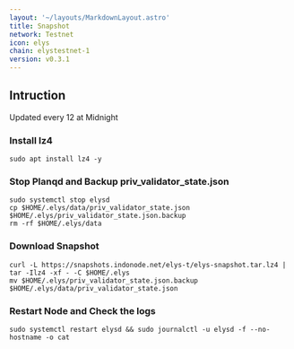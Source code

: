 ```yaml
---
layout: '~/layouts/MarkdownLayout.astro'
title: Snapshot
network: Testnet
icon: elys
chain: elystestnet-1
version: v0.3.1
---
```

## Intruction
Updated every 12 at Midnight

### Install lz4
```
sudo apt install lz4 -y
```

### Stop Planqd and Backup priv_validator_state.json
```
sudo systemctl stop elysd
cp $HOME/.elys/data/priv_validator_state.json $HOME/.elys/priv_validator_state.json.backup
rm -rf $HOME/.elys/data
```

### Download Snapshot
```
curl -L https://snapshots.indonode.net/elys-t/elys-snapshot.tar.lz4 | tar -Ilz4 -xf - -C $HOME/.elys
mv $HOME/.elys/priv_validator_state.json.backup $HOME/.elys/data/priv_validator_state.json
```

### Restart Node and Check the logs

```
sudo systemctl restart elysd && sudo journalctl -u elysd -f --no-hostname -o cat
```